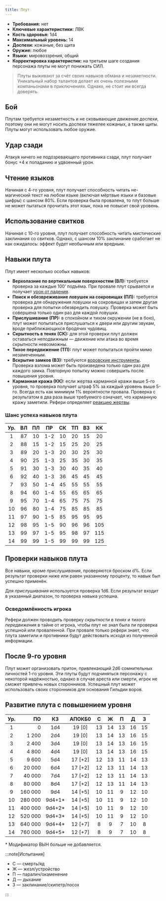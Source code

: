 ```yaml
---
title: Плут
---
```


- **Требования:** нет
- **Ключевые характеристики:** ЛВК
- **Кость здоровья:** 1d4
- **Максимальный уровень:** 14
- **Доспехи:** кожаные, без щита
- **Оружие:** любое
- **Языки:** мировоззрения, общий
- **Корректировка характеристик:** на третьем шаге создания персонажа плуты не могут понижать СИЛ.

> Плуты выживают за счёт своих навыков обмана и незаметности. Уникальный набор талантов делает их очень полезными компаньонами в приключениях. Однако, не стоит им всегда доверять.

## Бой

Плутам требуется незаметность и не сковывающие движение доспехи, поэтому они не могут носить доспехи тяжелее кожаных, а также щиты. Плуты могут использовать любое оружие.

## Удар сзади

Атакуя ничего не подозревающего противника сзади, плут получает бонус +4 к попаданию и удвоенный урон.

## Чтение языков

Начиная с 4-го уровня, плут получает способность читать не-магический текст на любом языке (включая мёртвые языки и базовые шифры) с шансом 80%. Если проверка была провалена, то плут больше не может пытаться прочитать этот язык, пока не повысит свой уровень.

## Использование свитков

Начиная с 10-го уровня, плут получает способность читать мистические заклинания со свитков. Однако, с шансом 10% заклинание сработает не как ожидалось: эффект будет необычным или вредным.

## Навыки плута

Плут имеет несколько особых навыков:

- **Верхолазние по вертикальным поверхностям (ВЛ):** требуется проверка за каждые 100’ подъёма. При провале плут срывается и получает [урон от падения](/adventures/adventuring/hazards-and-challenges#падение).
- **Поиск и обезвреживание ловушек на сокровищах (ПЛ):** требуется проверка для обнаружения ловушки на сокровищах и затем другая проверка для попытки обезвредить ловушку. Проверка может быть совершена только один раз для каждой ловушки.
- **Прислушивание (ПР):** в спокойном и тихом окружении (не в бою), плут может попытаться прислушаться к двери или другим звукам, вроде приближающихся бродячих чудовищ.
- **Скрытность в тенях (СК):** для этой проверки плут должен оставаться неподвижным — движение или атака во время скрытности невозможны.
- **Тихое передвижение (ТП):** плут может попытаться пройти мимо незамеченным.
- **Вскрытие замков (ВЗ):** требуются [воровские инструменты](/characters/equipment/adventuring-gear). Проверка взлома может быть произведена только один раз для каждого замка. Повторную попытку можно совершить после повышения уровня.
- **Карманная кража (КК):** если жертва карманной кражи выше 5-го уровня, то проверка получает штраф 5% за каждый уровень выше 5-го. Всегда есть как минимум 1% вероятности провала. Проверка с результатом в два раза выше требуемого означает, что карманную кражу заметили. Рефери определяет [реакцию жертвы](/adventures/encounters/encounters#действия-чудовищ).

### Шанс успеха навыков плута

| Ур. | ВЛ  | ПЛ  | ПР  | СК  | ТП  | ВЗ  | КК  |
| :-: | :-: | :-: | :-: | :-: | :-: | :-: | :-: |
|  1  | 87  | 10  | 1-2 | 10  | 20  | 15  | 20  |
|  2  | 88  | 15  | 1-2 | 15  | 25  | 20  | 25  |
|  3  | 89  | 20  | 1-3 | 20  | 30  | 25  | 30  |
|  4  | 90  | 25  | 1-3 | 25  | 35  | 30  | 35  |
|  5  | 91  | 30  | 1-3 | 30  | 40  | 35  | 40  |
|  6  | 92  | 40  | 1-3 | 36  | 45  | 45  | 45  |
|  7  | 93  | 50  | 1-4 | 45  | 55  | 55  | 55  |
|  8  | 94  | 60  | 1-4 | 55  | 65  | 65  | 65  |
|  9  | 95  | 70  | 1-4 | 65  | 75  | 75  | 75  |
| 10  | 96  | 80  | 1-4 | 75  | 85  | 85  | 85  |
| 11  | 97  | 90  | 1-5 | 85  | 95  | 95  | 95  |
| 12  | 98  | 95  | 1-5 | 90  | 96  | 96  | 105 |
| 13  | 99  | 97  | 1-5 | 95  | 98  | 97  | 115 |
| 14  | 99  | 99  | 1-5 | 99  | 99  | 99  | 125 |

## Проверки навыков плута

Все навыки, кроме _прислушивания_, проверяются броском d%. Если результат проверки ниже или равен указанному проценту, то навык был успешно применён.

Для _прислушивания_ используется проверка 1d6. Если результат входит в указанный диапазон, то проверка навыка успешна.

### Осведомлённость игрока

Рефери должен проводить проверку _скрытности в тенях_ и _тихого передвижения_ в тайне от игрока, чтобы плут не знал была ли проверка успешной или проваленной. При провале только рефери знает, что плута заметили и противники будут действовать исходя из полученной информации.

## После 9-го уровня

Плут может организовать притон, привлекающий 2d6 сомнительных личностей 1-го уровня. Эти плуты будут подчиняться персонажу с некоторой надёжностью, однако в случае ареста или смерти, игрок не сможет привлечь новых сторонников. Успешный плут может использовать своих сторонников для основания Гильдии воров.

## Развитие плута с повышением уровня

| Ур. |      ПО |   КЗ    | АПОКБ0  |  C  |  Ж  |  П  |  Д  |  З  |
| :-: | ------: | :-----: | :-----: | :-: | :-: | :-: | :-: | :-: |
|  1  |       0 |   1d4   | 19 [0]  | 13  | 14  | 13  | 16  | 15  |
|  2  |   1 200 |   2d4   | 19 [0]  | 13  | 14  | 13  | 16  | 15  |
|  3  |   2 400 |   3d4   | 19 [0]  | 13  | 14  | 13  | 16  | 15  |
|  4  |   4 800 |   4d4   | 19 [0]  | 13  | 14  | 13  | 16  | 15  |
|  5  |   9 600 |   5d4   | 17 [+2] | 12  | 13  | 11  | 14  | 13  |
|  6  |  20 000 |   6d4   | 17 [+2] | 12  | 13  | 11  | 14  | 13  |
|  7  |  40 000 |   7d4   | 17 [+2] | 12  | 13  | 11  | 14  | 13  |
|  8  |  80 000 |   8d4   | 17 [+2] | 12  | 13  | 11  | 14  | 13  |
|  9  | 160 000 |   9d4   | 14 [+5] | 10  | 11  |  9  | 12  | 10  |
| 10  | 280 000 | 9d4+1\* | 14 [+5] | 10  | 11  |  9  | 12  | 10  |
| 11  | 400 000 | 9d4+2\* | 14 [+5] | 10  | 11  |  9  | 12  | 10  |
| 12  | 520 000 | 9d4+3\* | 14 [+5] | 10  | 11  |  9  | 12  | 10  |
| 13  | 640 000 | 9d4+4\* | 12 [+7] |  8  |  9  |  7  | 10  |  8  |
| 14  | 760 000 | 9d4+5\* | 12 [+7] |  8  |  9  |  7  | 10  |  8  |

\* Модификатор ВЫН больше не добавляется.

:::note[Испытания]

- С — смерть/яд
- Ж — жезл/устройство
- П — паралич/окаменение
- Д — дыхание
- З — заклинание/скипетр/посох

:::
